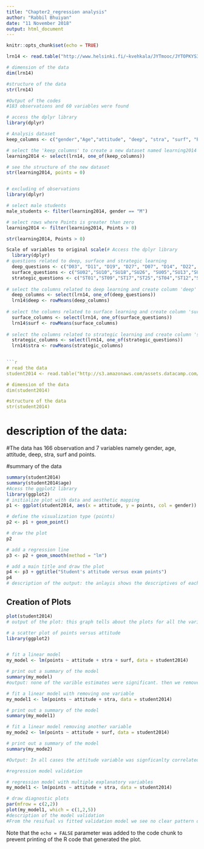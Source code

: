 ```yaml
---
title: "Chapter2_regression analysis"
author: "Rabbil Bhuiyan"
date: "11 November 2018"
output: html_document
---
```



```r
knitr::opts_chunk$set(echo = TRUE)
```

```r
lrn14 <- read.table("http://www.helsinki.fi/~kvehkala/JYTmooc/JYTOPKYS3-data.txt", sep="\t", header=TRUE)

# dimension of the data
dim(lrn14)

#structure of the data
str(lrn14)

#Output of the codes
#183 observations and 60 variables were found

# access the dplyr library
library(dplyr)

# Analysis dataset
keep_columns <- c("gender","Age","attitude", "deep", "stra", "surf", "Points")

# select the 'keep_columns' to create a new dataset named learning2014
learning2014 <- select(lrn14, one_of(keep_columns))

# see the structure of the new dataset
str(learning2014, points = 0)


# excluding of observations
library(dplyr)

# select male students
male_students <- filter(learning2014, gender == "M")

# select rows where Points is greater than zero
learning2014 <- filter(learning2014, Points > 0)

str(learning2014, Points > 0)

Scale of variables to original scale(# Access the dplyr library
  library(dplyr)
# questions related to deep, surface and strategic learning
  deep_questions <- c("D03", "D11", "D19", "D27", "D07", "D14", "D22", "D30","D06",  "D15", "D23", "D31")
  surface_questions <- c("SU02","SU10","SU18","SU26", "SU05","SU13","SU21","SU29","SU08","SU16","SU24","SU32")
  strategic_questions <- c("ST01","ST09","ST17","ST25","ST04","ST12","ST20","ST28")
  
# select the columns related to deep learning and create column 'deep' by averaging
  deep_columns <- select(lrn14, one_of(deep_questions))
  lrn14$deep <- rowMeans(deep_columns)
  
# select the columns related to surface learning and create column 'surf' by averaging
  surface_columns <- select(lrn14, one_of(surface_questions))
  lrn14$surf <- rowMeans(surface_columns)
  
# select the columns related to strategic learning and create column 'stra' by averaging
  strategic_columns <- select(lrn14, one_of(strategic_questions))
  lrn14$stra <- rowMeans(strategic_columns)
  

```r
# read the data
student2014 <- read.table("http://s3.amazonaws.com/assets.datacamp.com/production/course_2218/datasets/learning2014.txt", sep = ",", header=TRUE)

# dimension of the data
dim(student2014)

#structure of the data
str(student2014)
```
# description of the data:
#The data has 166 observation and 7 variables namely gender, age, attitude, deep, stra, surf and points.

#summary of the data

```r
summary(student2014)
summary(student2014$age)
#Acess the ggplot2 library
library(ggplot2)
# initialize plot with data and aesthetic mapping
p1 <- ggplot(student2014, aes(x = attitude, y = points, col = gender))

# define the visualization type (points)
p2 <- p1 + geom_point()

# draw the plot
p2

# add a regression line
p3 <- p2 + geom_smooth(method = "lm")

# add a main title and draw the plot
p4 <- p3 + ggtitle("Student's attitude versus exam points")
p4
# description of the output: the anlayis shows the descriptives of each variables.Then the plot of student attitude vs exam points for both male and female
```

## Creation of Plots


```r
plot(student2014)
# output of the plot: this graph tells about the plots for all the variables; how each varables are corelated with others
```
```r
# a scatter plot of points versus attitude
library(ggplot2)


# fit a linear model
my_model <- lm(points ~ attitude + stra + surf, data = student2014)

# print out a summary of the model
summary(my_model)
#output: none of the varible estimates were significant. then we removed one variable and check the significance level

# fit a linear model with removing one variable
my_model1 <- lm(points ~ attitude + stra, data = student2014)

# print out a summary of the model
summary(my_model1)

# fit a linear model removing another variable
my_mode2 <- lm(points ~ attitude + surf, data = student2014)

# print out a summary of the model
summary(my_mode2)

#Output: In all cases the attitude variable was signficanlty correlated with the dependent variable points


```
```r
#regression model validation

# regression model with multiple explanatory variables
my_model1 <- lm(points ~ attitude + stra, data = student2014)

# draw diagnostic plots 
par(mfrow = c(2,2))
plot(my_model1, which = c(1,2,5))
#description of the model validation
#From the resifual vs fitted validation model we see no clear pattern of the data- random distribution of data and it means the validation of quite good and thus the model parameter estimates. In the second  method, the q-q plot shows that the values are almost distributed along the line which mean good fit of the model. In the third validation model, we also see no outlier and thus the liverage is not high which means good fit of the model.
```




Note that the `echo = FALSE` parameter was added to the code chunk to prevent printing of the R code that generated the plot.
